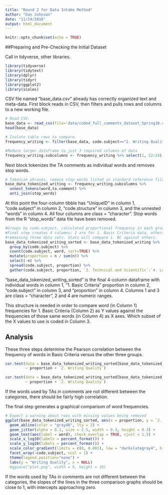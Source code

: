 ```yaml
---
title: "Round 2 for Data Intake Method"
author: "Dan Johnson"
date: "11/24/2018"
output: html_document
---
```


```r
knitr::opts_chunk$set(echo = TRUE)
```

##Preparing and Pre-Checking the Initial Dataset

Call in tidyverse, other libraries.
```r
library(tidyverse)
library(tidytext)
library(dplyr)
library(tidyr)
library(ggplot2)
library(scales)
```

CSV file named "base_data.csv" already has correctly organized text and meta-data. First block reads in CSV, then filters and pulls rows and columns to a new working file.

```r
# Read CSV.
base_data <- read_csv(file='data/coded_full_comments_dataset_Spring18.csv')
head(base_data)

# Isolate table rows to compare.
frequency_writing <- filter(base_data, code.subject=="2. Writing Quality"|code.subject=="3. Technical and Scientific"|code.subject=="4. Logic and Thinking")

#Reduce larger dataframe to just 3 required columns of data  
frequency_writing.subcolumns <- frequency_writing %>% select(1, 22:24)
```

Next block tokenizes the TA comments as individual words and removes stop words.

```r
# Tokenize phrases, remove stop words listed in standard reference file.
base_data_tokenized_writing <- frequency_writing.subcolumns %>% 
  unnest_tokens(word,ta.comment) %>% 
  anti_join(stop_words)
```

At this point the four-column tibble has "UniqueID" in column 1, "code.subject" in column 2, "code.structure" in column 3, and the unnested "words" in column 4. All four columns are class = "character". Stop words from the R "stop_words" data file have been removed.

```r
#Groups by code.subject, calculated proportional frequency in each group.
#Final step creates 4 columns; 2 are for 1. Basic Criteria data, others for 
#remaining three data sets. Stats will compare 1. BC against others.
base_data_tokenized_writing_sorted <- base_data_tokenized_writing %>% 
  group_by(code.subject) %>%
  count(code.subject, word, sort=TRUE) %>% 
  mutate(proportion = n / sum(n)) %>% 
  select(-n) %>% 
  spread(code.subject, proportion) %>% 
  gather(code.subject, proportion, `3. Technical and Scientific`:`4. Logic and Thinking`)
```

"base_data_tokenized_writing_sorted" is the final 4-column dataframe with individual words in column 1, "1. Basic Criteria" proportion in column 2, "code.subject" in column 3, and "proportion" in column 4. Columns 1 and 3 are class = "character", 2 and 4 are numeric ranges. 

This structure is needed in order to compare word (in Column 1) frequencies for 1. Basic Criteria (Column 2) as Y values against the frequencies of those same words (in Column 4) as X axes. Which subset of the X values to use is coded in Column 3.


## Analysis
These three steps determine the Pearson correlation between the frequency of words in Basic Criteria versus the other three groups.

```r
cor.test(data = base_data_tokenized_writing_sorted[base_data_tokenized_writing_sorted$code.subject == "3. Technical and Scientific",], 
         ~ proportion + `2. Writing Quality`)
```

```r
cor.test(data = base_data_tokenized_writing_sorted[base_data_tokenized_writing_sorted$code.subject == "4. Logic and Thinking",], 
         ~ proportion + `2. Writing Quality`)
```

If the words used by TAs in comments are not different between the categories, there should be fairly high correlation.

The final step generates a graphical comparison of word frequencies. 

```r
# Expect a warning about rows with missing values being removed
ggplot(base_data_tokenized_writing_sorted, aes(x = proportion, y = `2. Writing Quality`, color = abs(`2. Writing Quality` - proportion))) +
  geom_abline(color = "gray40", lty = 2) +
  geom_jitter(alpha = 0.1, size = 2.5, width = 0.3, height = 0.3) +
  geom_text(aes(label = word), check_overlap = TRUE, vjust = 1.5) +
  scale_x_log10(labels = percent_format()) +
  scale_y_log10(labels = percent_format()) +
  scale_color_gradient(limits = c(0, 0.001), low = "darkslategray4", high = "gray75") +
  facet_wrap(~code.subject, ncol = 1) +
  theme(legend.position="none") +
  labs(y = "Writing Quality", x = NULL)
  #ggsave("plot.png", width = 6, height = 10)
```


If the words used by TAs in comments are not different between the categories, the slopes of the lines in the three comparison graphs should be close to 1, with intercepts approaching zero.

